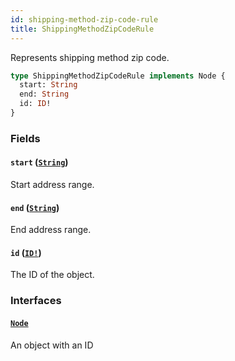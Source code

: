 ```yaml
---
id: shipping-method-zip-code-rule
title: ShippingMethodZipCodeRule
---
```


Represents shipping method zip code.

```graphql
type ShippingMethodZipCodeRule implements Node {
  start: String
  end: String
  id: ID!
}
```

### Fields

#### `start` ([`String`](/developer/api-reference/scalars/string.mdx))

Start address range.

#### `end` ([`String`](/developer/api-reference/scalars/string.mdx))

End address range.

#### `id` ([`ID!`](/developer/api-reference/scalars/id.mdx))

The ID of the object.

### Interfaces

#### [`Node`](/developer/api-reference/interfaces/node.mdx)

An object with an ID
